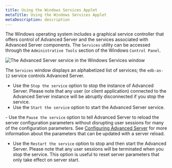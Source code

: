 ```yaml
---
title: Using the Windows Services Applet
metaTitle: Using the Windows Services Applet
metaDescription: description
---
```


The Windows operating system includes a graphical service controller
that offers control of Advanced Server and the services associated with
Advanced Server components. The `Services` utility can be accessed
through the `Administrative Tools` section of the Windows `Control
Panel`.

![*The Advanced Server service in the Windows Services
window*](images/advanced_server_services.png)

The `Services` window displays an alphabetized list of services; the
`edb-as-12` service controls Advanced Server.

  - Use the `Stop the service` option to stop the instance of Advanced
    Server. Please note that any user (or client application) connected
    to the Advanced Server instance will be abruptly disconnected if you
    stop the service.
  - Use the `Start the service` option to start the Advanced Server
    service.

\- Use the `Pause the service` option to tell Advanced Server to reload
the server configuration parameters without disrupting user sessions for
many of the configuration parameters. See [Configuring Advanced
Server](configuring_advanced_server) for more information about the
parameters that can be updated with a server reload.

  - Use the `Restart the service` option to stop and then start the
    Advanced Server. Please note that any user sessions will be
    terminated when you stop the service. This option is useful to reset
    server parameters that only take effect on server start.
